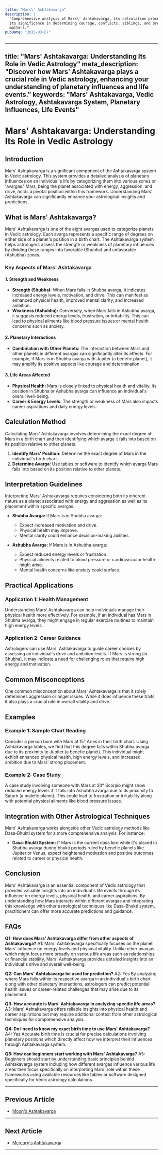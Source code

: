 ```yaml
---
title: "Mars\' Ashtakavarga"
description: |
  "Comprehensive analysis of Mars\' Ashtakavarga, its calculation process, and
  its significance in determining courage, conflicts, siblings, and property
  matters."
pubDate: "2025-03-07"
---
```


---
title: "Mars' Ashtakavarga: Understanding Its Role in Vedic Astrology"
meta_description: "Discover how Mars' Ashtakavarga plays a crucial role in Vedic astrology, enhancing your understanding of planetary influences and life events."
keywords: "Mars' Ashtakavarga, Vedic Astrology, Ashtakavarga System, Planetary Influences, Life Events"
---

# Mars' Ashtakavarga: Understanding Its Role in Vedic Astrology

## Introduction

Mars' Ashtakavarga is a significant component of the Ashtakavarga system in Vedic astrology. This system provides a detailed analysis of planetary influences on an individual's life by categorizing them into various zones or 'avargas.' Mars, being the planet associated with energy, aggression, and drive, holds a pivotal position within this framework. Understanding Mars' Ashtakavarga can significantly enhance your astrological insights and predictions.

## What is Mars' Ashtakavarga?

Mars' Ashtakavarga is one of the eight avargas used to categorize planets in Vedic astrology. Each avarga represents a specific range of degrees on either side of a planet's position in a birth chart. The Ashtakavarga system helps astrologers assess the strength or weakness of planetary influences by dividing these ranges into favorable (Shubha) and unfavorable (Ashubha) zones.

### Key Aspects of Mars' Ashtakavarga

#### 1. **Strength and Weakness**
- **Strength (Shubha):** When Mars falls in Shubha avarga, it indicates increased energy levels, motivation, and drive. This can manifest as enhanced physical health, improved mental clarity, and increased ambition.
- **Weakness (Ashubha):** Conversely, when Mars falls in Ashubha avarga, it suggests reduced energy levels, frustration, or irritability. This can lead to physical ailments like blood pressure issues or mental health concerns such as anxiety.

#### 2. **Planetary Interactions**
- **Combination with Other Planets:** The interaction between Mars and other planets in different avargas can significantly alter its effects. For example, if Mars is in Shubha avarga with Jupiter (a benefic planet), it may amplify its positive aspects like courage and determination.

#### 3. **Life Areas Affected**
- **Physical Health:** Mars is closely linked to physical health and vitality. Its position in Shubha or Ashubha avarga can influence an individual's overall well-being.
- **Career & Energy Levels:** The strength or weakness of Mars also impacts career aspirations and daily energy levels.

## Calculation Method

Calculating Mars' Ashtakavarga involves determining the exact degree of Mars in a birth chart and then identifying which avarga it falls into based on its position relative to other planets.

1. **Identify Mars' Position:** Determine the exact degree of Mars in the individual's birth chart.
2. **Determine Avarga:** Use tables or software to identify which avarga Mars falls into based on its position relative to other planets.

## Interpretation Guidelines

Interpreting Mars' Ashtakavarga requires considering both its inherent nature as a planet associated with energy and aggression as well as its placement within specific avargas.

- **Shubha Avarga:** If Mars is in Shubha avarga:
    - Expect increased motivation and drive.
    - Physical health may improve.
    - Mental clarity could enhance decision-making abilities.

- **Ashubha Avarga:** If Mars is in Ashubha avarga:
    - Expect reduced energy levels or frustration.
    - Physical ailments related to blood pressure or cardiovascular health might arise.
    - Mental health concerns like anxiety could surface.

## Practical Applications

### Application 1: Health Management
Understanding Mars' Ashtakavarga can help individuals manage their physical health more effectively. For example, if an individual has Mars in Shubha avarga, they might engage in regular exercise routines to maintain high energy levels.

### Application 2: Career Guidance
Astrologers can use Mars' Ashtakavarga to guide career choices by assessing an individual's drive and ambition levels. If Mars is strong (in Shubha), it may indicate a need for challenging roles that require high energy and motivation.

## Common Misconceptions

One common misconception about Mars' Ashtakavarga is that it solely determines aggression or anger issues. While it does influence these traits, it also plays a crucial role in overall vitality and drive.

## Examples

### Example 1: Sample Chart Reading
Consider a person born with Mars at 15° Aries in their birth chart. Using Ashtakavarga tables, we find that this degree falls within Shubha avarga due to its proximity to Jupiter (a benefic planet). This individual might exhibit enhanced physical health, high energy levels, and increased ambition due to Mars' strong placement.

### Example 2: Case Study
A case study involving someone with Mars at 20° Scorpio might show reduced energy levels if it falls into Ashubha avarga due to its proximity to Saturn (a malefic planet). This could lead to frustration or irritability along with potential physical ailments like blood pressure issues.

## Integration with Other Astrological Techniques

Mars' Ashtakavarga works alongside other Vedic astrology methods like Dasa-Bhukti system for a more comprehensive analysis. For instance:
- **Dasa-Bhukti System:** If Mars is the current dasa lord while it's placed in Shubha avarga during bhukti periods ruled by benefic planets like Jupiter or Venus, expect heightened motivation and positive outcomes related to career or physical health.
  
## Conclusion

Mars' Ashtakavarga is an essential component of Vedic astrology that provides valuable insights into an individual's life events through its influence on energy levels, physical health, and career aspirations. By understanding how Mars interacts within different avargas and integrating this knowledge with other astrological techniques like Dasa-Bhukti system, practitioners can offer more accurate predictions and guidance.

## FAQs

**Q1: How does Mars' Ashtakavarga differ from other aspects of Ashtakavarga?**
A1: Mars' Ashtakavarga specifically focuses on the planet Mars' influence on energy levels and physical vitality. Unlike other avargas which might focus more broadly on various life areas such as relationships or financial stability, Mars' Ashtakavarga provides detailed insights into an individual's drive and overall well-being.

**Q2: Can Mars' Ashtakavarga be used for prediction?**
A2: Yes By analyzing where Mars falls within its respective avarga in an individual's birth chart along with other planetary interactions, astrologers can predict potential health issues or career-related challenges that may arise due to its placement.

**Q3: How accurate is Mars' Ashtakavarga in analyzing specific life areas?**
A3: Mars' Ashtakavarga offers reliable insights into physical health and career aspirations but may require additional context from other astrological techniques for comprehensive analysis.

**Q4: Do I need to know my exact birth time to use Mars' Ashtakavarga?**
A4: Yes Accurate birth time is crucial for precise calculations involving planetary positions which directly affect how we interpret their influences through Ashtakavarga system.

**Q5: How can beginners start working with Mars' Ashtakavarga?**
A5: Beginners should start by understanding basic principles behind Ashtakavarga system including how different avargas influence various life areas then focus specifically on interpreting Mars' role within these frameworks using available resources like tables or software designed specifically for Vedic astrology calculations.

---

## Previous Article
- [Moon\'s Ashtakavarga](/blogs-md/17_Ashtakavarga/170202_Moon's_Ashtakavarga.mdx)

---

## Next Article
- [Mercury\'s Ashtakavarga](/blogs-md/17_Ashtakavarga/170204_Mercury's_Ashtakavarga.mdx)

---
